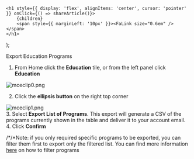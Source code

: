 

    <h1 style={{ display: 'flex', alignItems: 'center', cursor: 'pointer' }} onClick={() => shareArticle()}>
        {children} 
        <span style={{ marginLeft: '10px' }}><FaLink size="0.6em" /></span>
    </h1>
);

<ToastContainer />

<ClickableTitle>Export Education Programs</ClickableTitle>




1. From Home click the **Education** tile, or from the left panel click **Education**


![mceclip0.png](../../../resources/article-images/13018362597907-Export-Education-Programs_1.png)


2. Click the **ellipsis button** on the right top corner


![mceclip1.png](../../../resources/article-images/13018362597907-Export-Education-Programs_2.png)  
3. Select **Export List of Programs**. This export will generate a CSV of the programs currently shown in the table and deliver it to your account email.  
4. Click **Confirm**


/*/*Note: if you only required specific programs to be exported, you can filter them first to export only the filtered list. You can find more information [here](https://docs-for-customers.slayte.com/hc/en-us/articles/13018921004563) on how to filter programs 



